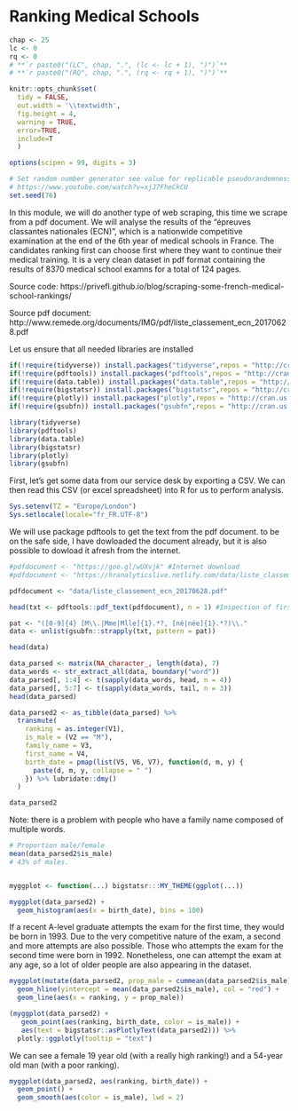 # Ranking Medical Schools {#ranking-medical_school}

```r
chap <- 25
lc <- 0
rq <- 0
# **`r paste0("(LC", chap, ".", (lc <- lc + 1), ")")`**
# **`r paste0("(RQ", chap, ".", (rq <- rq + 1), ")")`**

knitr::opts_chunk$set(
  tidy = FALSE, 
  out.width = '\\textwidth', 
  fig.height = 4,
  warning = TRUE,
  error=TRUE,
  include=T
  )

options(scipen = 99, digits = 3)

# Set random number generator see value for replicable pseudorandomness. Why 76?
# https://www.youtube.com/watch?v=xjJ7FheCkCU
set.seed(76)
```


In this module, we will do another type of web scraping, this time we scrape from a pdf document. We will analyse the results of the “épreuves classantes nationales (ECN)”, which is a nationwide competitive examination at the end of the 6th year of medical schools in France. The candidates ranking first can choose first where they want to continue their medical training. It is a very clean dataset in pdf format containing the results of 8370 medical school examns for a total of 124 pages.

Source code: https://privefl.github.io/blog/scraping-some-french-medical-school-rankings/

Source pdf document: http://www.remede.org/documents/IMG/pdf/liste_classement_ecn_20170628.pdf

Let us ensure that all needed libraries are installed

```r
if(!require(tidyverse)) install.packages("tidyverse",repos = "http://cran.us.r-project.org")
if(!require(pdftools)) install.packages("pdftools",repos = "http://cran.us.r-project.org")
if(!require(data.table)) install.packages("data.table",repos = "http://cran.us.r-project.org")
if(!require(bigstatsr)) install.packages("bigstatsr",repos = "http://cran.us.r-project.org")
if(!require(plotly)) install.packages("plotly",repos = "http://cran.us.r-project.org")
if(!require(gsubfn)) install.packages("gsubfn",repos = "http://cran.us.r-project.org")
```

```r
library(tidyverse)
library(pdftools)
library(data.table)
library(bigstatsr)
library(plotly)
library(gsubfn)
```

First, let's get some data from our service desk by exporting a CSV. We can then read this CSV (or excel spreadsheet) into R for us to perform analysis.

```r
Sys.setenv(TZ = "Europe/London")
Sys.setlocale(locale="fr_FR.UTF-8")
```

We will use package pdftools to get the text from the pdf document. to be on the safe side, I have dowloaded the document already, but it is also possible to dowload it afresh from the internet.


```r
#pdfdocument <- "https://goo.gl/wUXvjk" #Internet download
#pdfdocument <- "https://hranalyticslive.netlify.com/data/liste_classement_ecn_20170628.pdf"
```

```r
pdfdocument <- "data/liste_classement_ecn_20170628.pdf"
```



```r

head(txt <- pdftools::pdf_text(pdfdocument), n = 1) #Inspection of first page

pat <- "([0-9]{4} [M\\.|Mme|Mlle]{1}.*?, [né|née]{1}.*?)\\."
data <- unlist(gsubfn::strapply(txt, pattern = pat))

head(data)

data_parsed <- matrix(NA_character_, length(data), 7)
data_words <- str_extract_all(data, boundary("word"))
data_parsed[, 1:4] <- t(sapply(data_words, head, n = 4))
data_parsed[, 5:7] <- t(sapply(data_words, tail, n = 3))
head(data_parsed)

data_parsed2 <- as_tibble(data_parsed) %>%
  transmute(
    ranking = as.integer(V1),
    is_male = (V2 == "M"),
    family_name = V3,
    first_name = V4,
    birth_date = pmap(list(V5, V6, V7), function(d, m, y) {
      paste(d, m, y, collapse = " ")
    }) %>% lubridate::dmy()
  ) 

data_parsed2
```

Note: there is a problem with people who have a family name composed of multiple words.

```r
# Proportion male/female
mean(data_parsed2$is_male)
# 43% of males.


myggplot <- function(...) bigstatsr:::MY_THEME(ggplot(...))

myggplot(data_parsed2) +
  geom_histogram(aes(x = birth_date), bins = 100)

```

If a recent A-level graduate attempts the exam for the first time, they would be born in 1993. Due to the very competitive nature of the exam, a second and more attempts are also possible. Those who attempts the exam for the second time were born in 1992. Nonetheless, one can attempt the exam at any age, so a lot of older people are also appearing in the dataset.

```r
myggplot(mutate(data_parsed2, prop_male = cummean(data_parsed2$is_male))) + 
  geom_hline(yintercept = mean(data_parsed2$is_male), col = "red") +
  geom_line(aes(x = ranking, y = prop_male))

(myggplot(data_parsed2) +
   geom_point(aes(ranking, birth_date, color = is_male)) +
   aes(text = bigstatsr::asPlotlyText(data_parsed2))) %>%
  plotly::ggplotly(tooltip = "text")
```

We can see a female 19 year old (with a really high ranking!) and a 54-year old man (with a poor ranking).

```r
myggplot(data_parsed2, aes(ranking, birth_date)) +
  geom_point() +
  geom_smooth(aes(color = is_male), lwd = 2)

```
